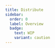 ```yaml
---
title: Distribute
sidebar:
  order: 0
  label: Overview
  badge:
    text: WIP
    variant: caution
---
```



<CardGrid>
  <LinkCard
    title="AUR"
    href="/distribute/aur"
    description="Distribution using the Arch User Repository"
  />
  <LinkCard
    title="Flathub"
    href="/distribute/flatpak/"
    description="Distribute as a flatpak"
  />
  <LinkCard
    title="Snapcraft"
    href="/distribute/snapcraft/"
    description="Distribute on Snapcraft.io"
  />
   <LinkCard
    title="RPM"
    href="/distribute/rpm"
    description="Distribute as an RPM package"
  />
</CardGrid>


<Stub />

